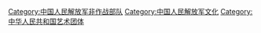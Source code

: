 [[Category:中国人民解放军非作战部队|Category:中国人民解放军非作战部队]]
[[Category:中国人民解放军文化|Category:中国人民解放军文化]]
[[Category:中华人民共和国艺术团体|Category:中华人民共和国艺术团体]]